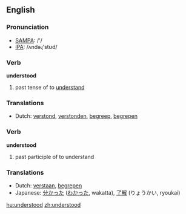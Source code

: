 ==English==

===Pronunciation===
*[[w:SAMPA|SAMPA]]: /'/
*[[w:IPA|IPA]]: /ʌndəɻ'stʊd/

===Verb===
'''understood'''

# past tense of to [[understand]]

===Translations===
*Dutch: [[verstond]], [[verstonden]], [[begreep]], [[begrepen]]

===Verb===
'''understood'''

# past participle of to understand

===Translations===
*Dutch: [[verstaan]], [[begrepen]]
*Japanese: [[分かった]] ([[わかった]], wakatta), [[了解]] (りょうかい, ryoukai)

[[hu:understood]]
[[zh:understood]]